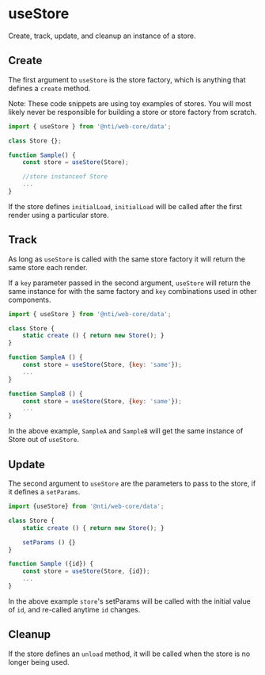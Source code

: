 
<Meta title="Data/docs/hooks/useStore" />

# useStore

Create, track, update, and cleanup an instance of a store.

## Create

The first argument to `useStore` is the store factory, which is anything that defines a `create` method.

Note: These code snippets are using toy examples of stores. You will most likely never be responsible for building a store or store factory from scratch.

```javascript
import { useStore } from '@nti/web-core/data';

class Store {};

function Sample() {
	const store = useStore(Store);

	//store instanceof Store
	...
}
```

If the store defines `initialLoad`, `initialLoad` will be called after the first render using a particular store.

## Track

As long as `useStore` is called with the same store factory it will return the same store each render.

If a `key` parameter passed in the second argument, `useStore` will return the same instance for with the same factory and `key` combinations used in other components.

```javascript
import { useStore } from '@nti/web-core/data';

class Store {
	static create () { return new Store(); }
}

function SampleA () {
	const store = useStore(Store, {key: 'same'});
	...
}

function SampleB () {
	const store = useStore(Store, {key: 'same'});
	...
}
```

In the above example, `SampleA` and `SampleB` will get the same instance of Store out of `useStore`.

## Update

The second argument to `useStore` are the parameters to pass to the store, if it defines a `setParams`.

```javascript
import {useStore} from '@nti/web-core/data';

class Store {
	static create () { return new Store(); }

	setParams () {}
}

function Sample ({id}) {
	const store = useStore(Store, {id});
	...
}

```

In the above example `store`'s setParams will be called with the initial value of `id`, and re-called anytime `id` changes.

## Cleanup

If the store defines an `unload` method, it will be called when the store is no longer being used.
